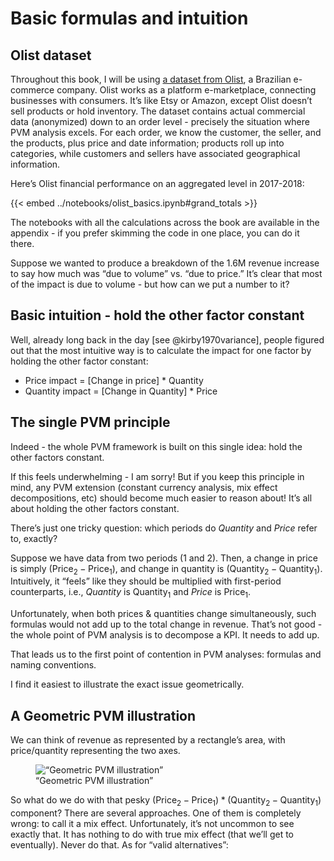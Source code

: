 # Basic formulas and intuition

## Olist dataset

Throughout this book, I will be using [a dataset from Olist](https://www.kaggle.com/datasets/olistbr/brazilian-ecommerce), a Brazilian e-commerce company. Olist works as a platform e-marketplace, connecting businesses with consumers. It's like Etsy or Amazon, except Olist doesn't sell products or hold inventory. The dataset contains actual commercial data (anonymized) down to an order level - precisely the situation where PVM analysis excels. For each order, we know the customer, the seller, and the products, plus price and date information; products roll up into categories, while customers and sellers have associated geographical information.

Here's Olist financial performance on an aggregated level in 2017-2018:

{{< embed ../notebooks/olist_basics.ipynb#grand_totals >}}

::: {.callout-note}
The notebooks with all the calculations across the book are available in the appendix - if you prefer skimming the code in one place, you can do it there.
:::

Suppose we wanted to produce a breakdown of the 1.6M revenue increase to say how much was "due to volume" vs. "due to price." It's clear that most of the impact is due to volume - but how can we put a number to it?

## Basic intuition - hold the other factor constant

Well, already long back in the day [see @kirby1970variance], people figured out that the most intuitive way is to calculate the impact for one factor by holding the other factor constant:

* Price impact = [Change in price] * Quantity
* Quantity impact = [Change in Quantity] * Price

::: {.callout-tip}
## The single PVM principle
Indeed - the whole PVM framework is built on this single idea: hold the other factors constant. 

If this feels underwhelming - I am sorry! But if you keep this principle in mind, any PVM extension (constant currency analysis, mix effect decompositions, etc) should become much easier to reason about! It's all about holding the other factors constant.
:::

There's just one tricky question: which periods do _Quantity_ and _Price_ refer to, exactly?

Suppose we have data from two periods (1 and 2). Then, a change in price is simply $(\text{Price}_2 - \text{Price}_1)$, and change in quantity is $(\text{Quantity}_2 - \text{Quantity}_1)$. Intuitively, it "feels" like they should be multiplied with first-period counterparts, i.e., _Quantity_ is $\text{Quantity}_1$ and _Price_ is $\text{Price}_1$.

Unfortunately, when both prices & quantities change simultaneously, such formulas would not add up to the total change in revenue. That's not good - the whole point of PVM analysis is to decompose a KPI. It needs to add up. 

That leads us to the first point of contention in PVM analyses: formulas and naming conventions. 

I find it easiest to illustrate the exact issue geometrically.

## A Geometric PVM illustration 
We can think of revenue as represented by a rectangle's area, with price/quantity representing the two axes.
 
!["Geometric PVM illustration"](../images/geometric-pvm-illustration.png)

So what do we do with that pesky $(\text{Price}_2 - \text{Price}_1) * (\text{Quantity}_2 - \text{Quantity}_1)$ component? There are several approaches. One of them is completely wrong: to call it a mix effect. Unfortunately, it's not uncommon to see exactly that. It has nothing to do with true mix effect (that we'll get to eventually). Never do that. As for "valid alternatives":